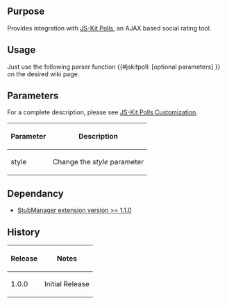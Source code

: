 {{Extension
|name        = JSKitPoll
|status      = beta
|author      = [[user:jldupont|Jean-Lou Dupont]]
|image       =
|version     = 1.0.0
|update      =
|mediawiki   = 1.11 (should work on other versions)
|download    = [http://mediawiki.googlecode.com/svn/tags/JSKitPoll/ SVN]
|readme      =
|changelog   = See SVN ($Id$)
|description = 
|parameters  =
|rights      =
|example     =
}}
== Purpose ==
Provides integration with [http://js-kit.com/polls/ JS-Kit Polls], an AJAX based social rating tool.

== Usage ==
Just use the following parser function <nowiki>{{#jskitpoll: [optional parameters] }}</nowiki> on the desired wiki page.

== Parameters ==
For a complete description, please see [http://js-kit.com/polls/custom.html JS-Kit Polls Customization].
{|border=1 class='sortable'
! Parameter !! Description
|-
| style      || Change the ''style'' parameter
|}

<!--{{
== Example ==
[[{{FULLPAGENAMEE}}/Tests]]
}}-->

== Dependancy ==
* [[Extension:StubManager|StubManager extension version >= 1.1.0 ]]
{{Pear|JSKitPoll}}

== History ==
{|border=1
! Release !! Notes
|-
| 1.0.0 || Initial Release
|}
